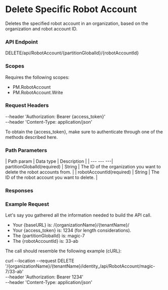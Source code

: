 ﻿# Delete Specific Robot Account

Deletes the specified robot account in an organization, based on the organization and robot account ID.

### API Endpoint

DELETE/api/RobotAccount/{partitionGlobalId}/{robotAccountId}


### Scopes

Requires the following scopes:

* PM.RobotAccount
* PM.RobotAccount.Write


### Request Headers

--header 'Authorization: Bearer {access_token}'\
--header 'Content-Type: application/json'

To obtain the {access_token}, make sure to authenticate through one of the methods described here.


### Path Parameters

| Path param | Data type | Description |
| --- --- ---| partitionGlobalId(required) | String | The ID of the organization you want to delete the robot accounts from. |
| robotAccountId(required) | String | The ID of the robot account you want to delete. |


### Responses




### Example Request

Let's say you gathered all the information needed to build the API call.

* Your {baseURL} is: /{organizationName}/{tenantName}/
* Your {access_token} is: 1234 (for length considerations).
* The {partitionGlobalId} is: magic-7
* The {robotAccountId} is: 33-ab

The call should resemble the following example (cURL):

curl --location --request DELETE '/{organizationName}/{tenantName}/identity_/api/RobotAccount/magic-7/33-ab' \
--header 'Authorization: Bearer 1234' \
--header 'Content-Type: application/json'

